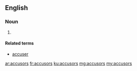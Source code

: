 ==English==

===Noun===
{{head|en|plural}}

# {{plural of|accusor|lang=en|nocat=1}}

====Related terms====
* [[accuser]]

[[ar:accusors]]
[[fr:accusors]]
[[ku:accusors]]
[[mg:accusors]]
[[my:accusors]]
